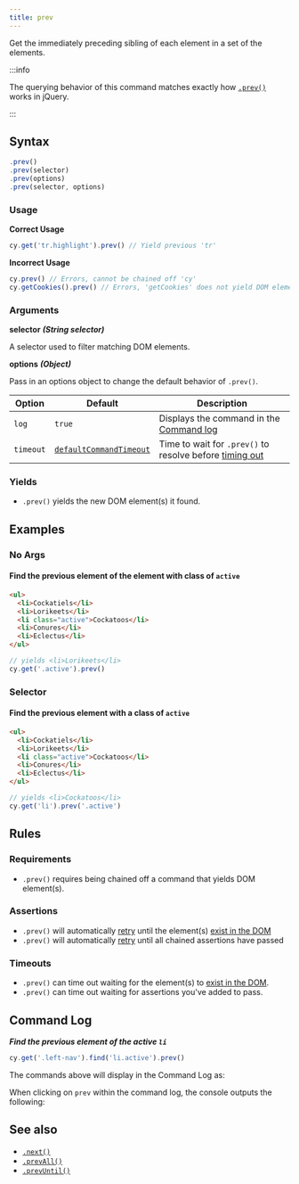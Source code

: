 ```yaml
---
title: prev
---
```


Get the immediately preceding sibling of each element in a set of the elements.

:::info

The querying behavior of this command matches exactly how
[`.prev()`](http://api.jquery.com/prev) works in jQuery.

:::

## Syntax

```javascript
.prev()
.prev(selector)
.prev(options)
.prev(selector, options)
```

### Usage

**<Icon name="check-circle" color="green" /> Correct Usage**

```javascript
cy.get('tr.highlight').prev() // Yield previous 'tr'
```

**<Icon name="exclamation-triangle" color="red" /> Incorrect Usage**

```javascript
cy.prev() // Errors, cannot be chained off 'cy'
cy.getCookies().prev() // Errors, 'getCookies' does not yield DOM element
```

### Arguments

**<Icon name="angle-right" /> selector** **_(String selector)_**

A selector used to filter matching DOM elements.

**<Icon name="angle-right" /> options** **_(Object)_**

Pass in an options object to change the default behavior of `.prev()`.

| Option    | Default                                                              | Description                                                                              |
| --------- | -------------------------------------------------------------------- | ---------------------------------------------------------------------------------------- |
| `log`     | `true`                                                               | Displays the command in the [Command log](/guides/core-concepts/cypress-app#Command-Log) |
| `timeout` | [`defaultCommandTimeout`](/guides/references/configuration#Timeouts) | Time to wait for `.prev()` to resolve before [timing out](#Timeouts)                     |

### Yields [<Icon name="question-circle"/>](/guides/core-concepts/introduction-to-cypress#Subject-Management)

- `.prev()` yields the new DOM element(s) it found.

## Examples

### No Args

#### Find the previous element of the element with class of `active`

```html
<ul>
  <li>Cockatiels</li>
  <li>Lorikeets</li>
  <li class="active">Cockatoos</li>
  <li>Conures</li>
  <li>Eclectus</li>
</ul>
```

```javascript
// yields <li>Lorikeets</li>
cy.get('.active').prev()
```

### Selector

#### Find the previous element with a class of `active`

```html
<ul>
  <li>Cockatiels</li>
  <li>Lorikeets</li>
  <li class="active">Cockatoos</li>
  <li>Conures</li>
  <li>Eclectus</li>
</ul>
```

```javascript
// yields <li>Cockatoos</li>
cy.get('li').prev('.active')
```

## Rules

### Requirements [<Icon name="question-circle"/>](/guides/core-concepts/introduction-to-cypress#Chains-of-Commands)

- `.prev()` requires being chained off a command that yields DOM
element(s).

### Assertions [<Icon name="question-circle"/>](/guides/core-concepts/introduction-to-cypress#Assertions)

- `.prev()` will automatically
[retry](/guides/core-concepts/retry-ability) until the element(s)
[exist in the DOM](/guides/core-concepts/introduction-to-cypress#Default-Assertions)</li><li>`.prev()`
will automatically [retry](/guides/core-concepts/retry-ability) until all
chained assertions have passed

### Timeouts [<Icon name="question-circle"/>](/guides/core-concepts/introduction-to-cypress#Timeouts)

- `.prev()` can time out waiting for the element(s) to
[exist in the DOM](/guides/core-concepts/introduction-to-cypress#Default-Assertions).</li><li>`.prev()`
can time out waiting for assertions you've added to pass.

## Command Log

**_Find the previous element of the active `li`_**

```javascript
cy.get('.left-nav').find('li.active').prev()
```

The commands above will display in the Command Log as:

<DocsImage src="/img/api/prev/find-prev-element-in-list-of-els.png" alt="Command Log prev" />

When clicking on `prev` within the command log, the console outputs the
following:

<DocsImage src="/img/api/prev/previous-element-in-console-log.png" alt="Console Log prev" />

## See also

- [`.next()`](/api/commands/next)
- [`.prevAll()`](/api/commands/prevall)
- [`.prevUntil()`](/api/commands/prevuntil)
